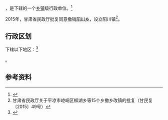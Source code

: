 {{中国乡级行政区|62/08/25/208/000}}

'''{{PAGENAMEBASE}}'''，是{{PRC admin/fullname|62/08/25/208/000|3}}下辖的一个[[乡镇|乡镇]]级行政单位。<ref>{{PRC admin/ref sgc|{{PRC admin/parent|62/08/25/208/000}}}}</ref>

2015年，甘肃省民政厅批复同意撤销[[阳川乡|阳川乡]]，设立阳川镇<ref>甘肃省民政厅关于平凉市崆峒区柳湖乡等15个乡撤乡改镇的批复（甘民复〔2015〕49号）</ref>。

== 行政区划 ==

{{PAGENAMEBASE}}下辖以下地区：<ref>{{PRC admin/ref sgc|62/08/25/208/000}}</ref>

{{PRC admin/children|62/08/25/208/000}}。

== 参考资料 ==

{{reflist}}

{{行政区划小作品}}
{{PRC admin/navcat|62/08/25/208/000}}